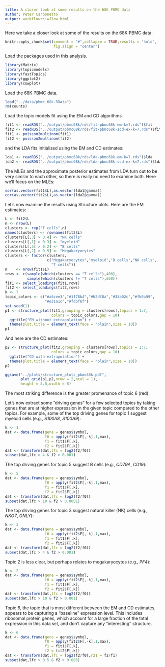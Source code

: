 ```yaml
---
title: A closer look at some results on the 68K PBMC data
author: Peter Carbonetto
output: workflowr::wflow_html
---
```


Here we take a closer look at some of the results on the 68K PBMC data.

```r
knitr::opts_chunk$set(comment = "#",collapse = TRUE,results = "hold",
                      fig.align = "center")
```

Load the packages used in this analysis.

```r
library(Matrix)
library(topicmodels)
library(fastTopics)
library(ggplot2)
library(cowplot)
```

Load the 68K PBMC data.

```r
load("../data/pbmc_68k.RData")
rm(counts)
```

Load the topic models fit using the EM and CD algorithms

```r
fit1 <- readRDS("../output/pbmc68k/rds/fit-pbmc68k-em-k=7.rds")$fit
fit2 <- readRDS("../output/pbmc68k/rds/fit-pbmc68k-scd-ex-k=7.rds")$fit
fit1 <- poisson2multinom(fit1)
fit2 <- poisson2multinom(fit2)
```

and the LDA fits initialized using the EM and CD estimates:

```r
lda1 <- readRDS("../output/pbmc68k/rds/lda-pbmc68k-em-k=7.rds")$lda
lda2 <- readRDS("../output/pbmc68k/rds/lda-pbmc68k-scd-ex-k=7.rds")$lda
```

The MLEs and the approximate posterior estimates from LDA turn out to
be very similar to each other, so there is really no need to examine
both. Here we'll focus on the MLEs:

```r
cor(as.vector(fit1$L),as.vector(lda1@gamma))
cor(as.vector(fit2$L),as.vector(lda2@gamma))
```

Let's now examine the results using Structure plots. Here are the EM
estimates:

```r
L <- fit2$L
n <- nrow(L)
clusters <- rep("T cells",n)
names(clusters) <- rownames(fit2$L)
clusters[L[,3] > 0.4] <- "NK cells"
clusters[L[,1] > 0.3] <- "myeloid"
clusters[L[,5] > 0.2] <- "B cells"
clusters[L[,2] > 0.9] <- "Megakaryocytes"
clusters <- factor(clusters,
                   c("Megakaryocytes","myeloid","B cells","NK cells",
				     "T cells"))
n    <- nrow(fit1$L)
rows <- c(sample(which(clusters == "T cells"),400),
          sample(which(clusters != "T cells"),650))
fit1 <- select_loadings(fit1,rows)
fit2 <- select_loadings(fit2,rows)
k <- 7
topic_colors <- c("#a6cee3","#1f78b4","#b2df8a","#33a02c","#fb9a99",
                  "#e31a1c","#fdbf6f")
set.seed(1)
p1 <- structure_plot(fit1,grouping = clusters[rows],topics = 1:7,
                     colors = topic_colors,gap = 10)
  ggtitle("EM without extrapolation") +
  theme(plot.title = element_text(face = "plain",size = 10))
p1
```

And here are the CD estimates:

```r
p2 <- structure_plot(fit2,grouping = clusters[rows],topics = 1:7,
                     colors = topic_colors,gap = 10)
  ggtitle("CD with extrapolation") +
  theme(plot.title = element_text(face = "plain",size = 10))
p2
```

```r
ggsave("../plots/structure_plots_pbmc68k.pdf",
       plot_grid(p1,p2,nrow = 2,ncol = 1),
	   height = 3.5,width = 8)
```

The most striking difference is the greater promenance of topic 6 (red).

Let's now extract some "driving genes" for a few selected topics by
taking genes that are at higher expression in the given topic compared
to the other topics. For example, some of the top driving genes for
topic 1 suggest myeloid cells (e.g., *S100A8*, *S100A9*):

```r
k <- 1
dat <- data.frame(gene = genes$symbol,
                  f0 = apply(fit2$F[,-k],1,max),
                  f1 = fit1$F[,k],
                  f2 = fit2$F[,k])
dat <- transform(dat,lfc = log2(f2/f0))
subset(dat,lfc > 4 & f2 > 0.001)
```

The top driving genes for topic 5 suggest B cells (e.g., *CD79A*,
*CD19*):

```r
k <- 5
dat <- data.frame(gene = genes$symbol,
                  f0 = apply(fit2$F[,-k],1,max),
                  f1 = fit1$F[,k],
                  f2 = fit2$F[,k])
dat <- transform(dat,lfc = log2(f2/f0))
subset(dat,lfc > 10 & f2 > 0.0001)
```

The top driving genes for topic 3 suggest natural killer (NK) cells
(e.g., *NKG7*, *GNLY*):

```r
k <- 3
dat <- data.frame(gene = genes$symbol,
                  f0 = apply(fit2$F[,-k],1,max),
                  f1 = fit1$F[,k],
                  f2 = fit2$F[,k])
dat <- transform(dat,lfc = log2(f2/f0))
subset(dat,lfc > 4 & f2 > 0.001)
```

Topic 2 is less clear, but perhaps relates to megakaryocytes (e.g.,
*PF4*):

```r
k <- 2
dat <- data.frame(gene = genes$symbol,
                  f0 = apply(fit2$F[,-k],1,max),
                  f1 = fit1$F[,k],
                  f2 = fit2$F[,k])
dat <- transform(dat,lfc = log2(f2/f0))
subset(dat,lfc > 10 & f2 > 0.001)
```

Topic 6, the topic that is most different between the EM and CD
estimates, appears to be capturing a "baseline" expression level. This
includes ribosomal protein genes, which account for a large fraction
of the total expression in this data set, and don't capture any
"interesting" structure.

```r
k <- 6
dat <- data.frame(gene = genes$symbol,
                  f0 = apply(fit2$F[,-k],1,max),
                  f1 = fit1$F[,k],
                  f2 = fit2$F[,k])
dat <- transform(dat,lfc = log2(f2/f0),r21 = f2/f1)
subset(dat,lfc > 0.5 & f2 > 0.005)
```
